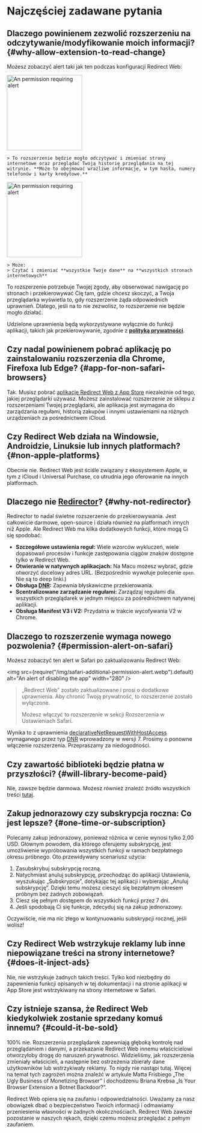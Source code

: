 
# Najczęściej zadawane pytania

## Dlaczego powinienem zezwolić rozszerzeniu na odczytywanie/modyfikowanie moich informacji? {#why-allow-extension-to-read-change}

Możesz zobaczyć alert taki jak ten podczas konfiguracji Redirect Web:

<IfBrowserStore stores='appStore'>
    <Image src={PermissionAlertSafari} alt="An permission requiring alert" width="200" margin="0 0 16px 0" hasShadow={true} />

    > To rozszerzenie będzie mogło odczytywać i zmieniać strony internetowe oraz przeglądać Twoją historię przeglądania na tej witrynie. **Może to obejmować wrażliwe informacje, w tym hasła, numery telefonów i karty kredytowe.**
</IfBrowserStore>

<IfBrowserStore stores='appStore' includes={false}>
    <Image src={PermissionAlertChrome} alt="An permission requiring alert" height="200" hasRoundedCorners={true} hasShadow={true} margin="0 0 16px 0" />

    > Może:  
    > Czytać i zmieniać **wszystkie Twoje dane** na **wszystkich stronach internetowych**
</IfBrowserStore>

To rozszerzenie potrzebuje Twojej zgody, aby obserwować nawigację po stronach i przekierowywać Cię tam, gdzie chcesz skoczyć, a Twoja przeglądarka wyświetla to, gdy rozszerzenie żąda odpowiednich uprawnień. Dlatego, jeśli na to nie zezwolisz, to rozszerzenie nie będzie mogło działać.

Udzielone uprawnienia będą wykorzystywane wyłącznie do funkcji aplikacji, takich jak przekierowywanie, zgodnie z **[polityką prywatności](./privacy-policy)**.

## Czy nadal powinienem pobrać aplikację po zainstalowaniu rozszerzenia dla Chrome, Firefoxa lub Edge? {#app-for-non-safari-browsers}

Tak. Musisz pobrać [aplikację Redirect Web z App Store](https://apps.apple.com/app/id1571283503) niezależnie od tego, jakiej przeglądarki używasz. Możesz zainstalować rozszerzenie ze sklepu z rozszerzeniami Twojej przeglądarki, ale aplikacja jest wymagana do zarządzania regułami, historią zakupów i innymi ustawieniami na różnych urządzeniach za pośrednictwem iCloud.

## Czy Redirect Web działa na Windowsie, Androidzie, Linuksie lub innych platformach? {#non-apple-platforms}

Obecnie nie. Redirect Web jest ściśle związany z ekosystemem Apple, w tym z iCloud i Universal Purchase, co utrudnia jego oferowanie na innych platformach.

## Dlaczego nie [Redirector](https://github.com/einaregilsson/Redirector)? {#why-not-redirector}

Redirector to nadal świetne rozszerzenie do przekierowywania. Jest całkowicie darmowe, open-source i działa również na platformach innych niż Apple. Ale Redirect Web ma kilka dodatkowych funkcji, które mogą Ci się spodobać:

*   **Szczegółowe ustawienia reguł:** Wiele wzorców wykluczeń, wiele dopasowań procesów i funkcje zastępowania ciągów znaków dostępne tylko w Redirect Web.
*   **Otwieranie w natywnych aplikacjach:** Na Macu możesz wybrać, gdzie otworzyć docelowy adres URL. (Bezpośrednio wywołuje polecenie `open`. Nie są to deep linki.)
*   **Obsługa [DNR](https://blog.mozilla.org/addons/2023/05/17/declarativenetrequest-available-in-firefox/):** Zapewnia błyskawiczne przekierowania.
*   **Scentralizowane zarządzanie regułami:** Zarządzaj regułami dla wszystkich przeglądarek w jednym miejscu za pośrednictwem natywnej aplikacji.
*   **Obsługa Manifest V3 i V2:** Przydatna w trakcie wycofywania V2 w Chrome.

## Dlaczego to rozszerzenie wymaga nowego pozwolenia? {#permission-alert-on-safari}

Możesz zobaczyć ten alert w Safari po zaktualizowaniu Redirect Web:

<img src={require("/img/safari-additional-permission-alert.webp").default} alt="An alert of disabling the app" width="280" />

> „Redirect Web” zostało zaktualizowane i prosi o dodatkowe uprawnienia. Aby chronić Twoją prywatność, to rozszerzenie zostało wyłączone.
>
> Możesz włączyć to rozszerzenie w sekcji Rozszerzenia w Ustawieniach Safari.

Wynika to z uprawnienia [declarativeNetRequestWithHostAccess](https://developer.apple.com/documentation/safariservices/safari_web_extensions/blocking_content_with_your_safari_web_extension) wymaganego przez typ [DNR](./rule-settings#type) wprowadzony w wersji 7. Prosimy o ponowne włączenie rozszerzenia. Przepraszamy za niedogodności.

## Czy zawartość biblioteki będzie płatna w przyszłości? {#will-library-become-paid}

Nie, zawsze będzie darmowa. Możesz również znaleźć źródło wszystkich treści [tutaj](https://github.com/mshibanami/redirect-web/tree/main/library).

## Zakup jednorazowy czy subskrypcja roczna: Co jest lepsze? {#one-time-or-subscription}

Polecamy zakup jednorazowy, ponieważ różnica w cenie wynosi tylko 2,00 USD.
Głównym powodem, dla którego oferujemy subskrypcję, jest umożliwienie wypróbowania wszystkich funkcji w ramach bezpłatnego okresu próbnego. Oto przewidywany scenariusz użycia:

1.  Zasubskrybuj subskrypcję roczną.
2.  Natychmiast anuluj subskrypcję, przechodząc do aplikacji Ustawienia, wyszukując „Subskrypcje”, dotykając tej aplikacji i wybierając „Anuluj subskrypcję”. Dzięki temu możesz cieszyć się bezpłatnym okresem próbnym bez żadnych zobowiązań.
3.  Ciesz się pełnym dostępem do wszystkich funkcji przez 7 dni.
4.  Jeśli spodobają Ci się funkcje, zdecyduj się na zakup jednorazowy.

Oczywiście, nie ma nic złego w kontynuowaniu subskrypcji rocznej, jeśli wolisz!

## Czy Redirect Web wstrzykuje reklamy lub inne niepowiązane treści na strony internetowe? {#does-it-inject-ads}

Nie, nie wstrzykuje żadnych takich treści. Tylko kod niezbędny do zapewnienia funkcji opisanych w tej dokumentacji i na stronie aplikacji w App Store jest wstrzykiwany na strony internetowe w Safari.

## Czy istnieje szansa, że Redirect Web kiedykolwiek zostanie sprzedany komuś innemu? {#could-it-be-sold}

100% nie. Rozszerzenia przeglądarek zapewniają głęboką kontrolę nad przeglądaniem i danymi, a przekazanie Redirect Web innemu właścicielowi otworzyłoby drogę do naruszeń prywatności. Widzieliśmy, jak rozszerzenia zmieniały właścicieli, a następnie bez ostrzeżenia zbierały dane użytkowników lub wstrzykiwały reklamy. To nigdy nie nastąpi tutaj. Więcej na temat tych zagrożeń można znaleźć w artykule Matta Frisbiego „The Ugly Business of Monetizing Browser” i dochodzeniu Briana Krebsa „Is Your Browser Extension a Botnet Backdoor?”.

Redirect Web opiera się na zaufaniu i odpowiedzialności. Uważamy za nasz obowiązek dbać o bezpieczeństwo Twoich informacji i odmawiamy przeniesienia własności w żadnych okolicznościach. Redirect Web zawsze pozostanie w naszych rękach, dzięki czemu możesz przeglądać z pełnym zaufaniem.